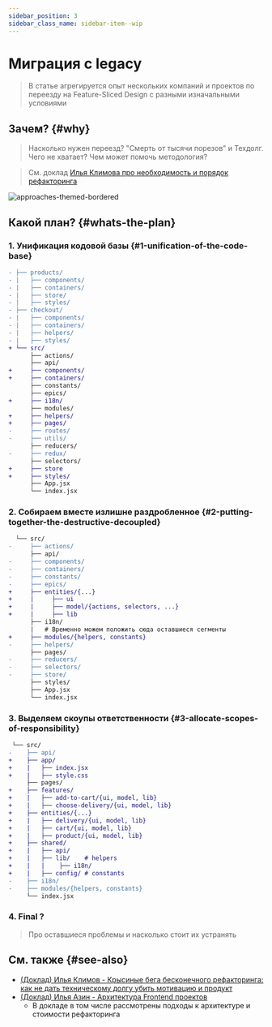 ```yaml
---
sidebar_position: 3
sidebar_class_name: sidebar-item--wip
---
```



# Миграция с legacy

<WIP ticket="166" />

> В статье агрегируется опыт нескольких компаний и проектов по переезду на Feature-Sliced Design с разными изначальными условиями

## Зачем? {#why}

> Насколько нужен переезд? "Смерть от тысячи порезов" и Техдолг. Чего не хватает? Чем может помочь методология?

> См. доклад [Илья Климова про необходимость и порядок рефакторинга](https://youtu.be/aOiJ3k2UvO4)

![approaches-themed-bordered](/img/approaches.png)

## Какой план? {#whats-the-plan}

### 1. Унификация кодовой базы {#1-unification-of-the-code-base}

```diff
- ├── products/
- |   ├── components/
- |   ├── containers/
- |   ├── store/
- |   ├── styles/
- ├── checkout/
- |   ├── components/
- |   ├── containers/
- |   ├── helpers/
- |   ├── styles/
+ └── src/
      ├── actions/
      ├── api/
+     ├── components/
+     ├── containers/
      ├── constants/
      ├── epics/
+     ├── i18n/
      ├── modules/
+     ├── helpers/
+     ├── pages/
-     ├── routes/
-     ├── utils/
      ├── reducers/
-     ├── redux/
      ├── selectors/
+     ├── store
+     ├── styles/
      ├── App.jsx
      └── index.jsx
```


### 2. Собираем вместе излишне раздробленное {#2-putting-together-the-destructive-decoupled}

```diff
  └── src/
-     ├── actions/
      ├── api/
-     ├── components/
-     ├── containers/
-     ├── constants/
-     ├── epics/
+     ├── entities/{...}
+     |     ├── ui
+     |     ├── model/{actions, selectors, ...}
+     |     ├── lib
      ├── i18n/
      |   # Временно можем положить сюда оставшиеся сегменты
+     ├── modules/{helpers, constants}
-     ├── helpers/
      ├── pages/
-     ├── reducers/
-     ├── selectors/
-     ├── store/
      ├── styles/
      ├── App.jsx
      └── index.jsx
```

### 3. Выделяем скоупы ответственности {#3-allocate-scopes-of-responsibility}

```diff
 └── src/
-    ├── api/
+    ├── app/
+    |   ├── index.jsx
+    |   ├── style.css
     ├── pages/
+    ├── features/
+    |   ├── add-to-cart/{ui, model, lib}
+    |   ├── choose-delivery/{ui, model, lib}
+    ├── entities/{...}
+    |   ├── delivery/{ui, model, lib}
+    |   ├── cart/{ui, model, lib}
+    |   ├── product/{ui, model, lib}
+    ├── shared/
+    |   ├── api/
+    |   ├── lib/    # helpers
+    |   |    ├── i18n/
+    |   ├── config/ # constants
-    ├── i18n/
-    ├── modules/{helpers, constants}
     └── index.jsx
```

### 4. Final ?

> Про оставшиеся проблемы и насколько стоит их устранять

## См. также {#see-also}

- [(Доклад) Илья Климов - Крысиные бега бесконечного рефакторинга: как не дать техническому долгу убить мотивацию и продукт](https://youtu.be/aOiJ3k2UvO4)
- [(Доклад) Илья Азин - Архитектура Frontend проектов](https://youtu.be/SnzPAr_FJ7w)
    - В докладе в том числе рассмотрены подходы к архитектуре и стоимости рефакторинга